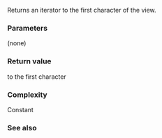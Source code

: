 {{cpp/experimental/basic_string_view/title | begin | cbegin}}
{{cpp/experimental/basic_string_view/navbar}}
{{dcl begin}}
{{dcl | since=libfund_ts |
constexpr const_iterator begin() const noexcept;
}}
{{dcl | since=libfund_ts |
constexpr const_iterator cbegin() const noexcept;
}}
{{dcl end}}

Returns an iterator to the first character of the view. 

{{image|range-begin-end.svg}}

===Parameters===
(none)

===Return value===
{{tt|const_iterator}} to the first character

===Complexity===
Constant

===See also===

{{dsc begin}}
{{dsc inc | cpp/experimental/basic_string_view/dsc end}}
{{dsc end}}